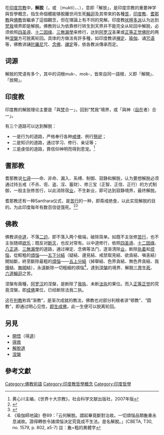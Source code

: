 在[[印度宗教|印度宗教]]中，'''解脫'''（{{lang-sa|मोक्ष|mokṣa}}，或 {{lang|sa|मुक्ति|}}〔mukti〕、{{IAST|vimoksha}}、{{IAST|vimukti}}），意即「解放」，是印度宗教的重要神学與哲學概念，指生命個體能够脫離世间生死[[輪迴|輪迴]]及其带來的各種[[苦_(佛教)|苦]]，[[印度教|印度教]]、[[耆那教|耆那教]]與[[佛教|佛教]]皆繼承了這個觀念，但在理論上有不同的見解。印度教[[吠檀多派|吠檀多派]]认为达到[[梵我|梵我]]境界即是解脱。佛教则认为依靠修行转生到天界并不能完全从轮回中解脱，必须依照[[四圣谛|四圣谛]]、[[十二因缘|十二因缘]]、[[三無漏學|三無漏學]]来修行，达到[[阿罗汉|阿罗汉]]圣果或[[正等正觉|正等正觉]][[佛陀|佛陀]]的两种[[涅槃|涅槃]]方可脱离轮回。具体的方做法有許多種，如印度教讲[[禅定|禅定]]、[[瑜伽|瑜伽]]、诵[[咒语|咒语]]等，佛教讲誦[[陀羅尼|陀羅尼]]咒、[[念佛|念佛]]、[[禪定|禪定]]等，依各教派傳承而定。

==词源==
解脱的梵语有多个，其中的词根muk-、mok-，皆來自同一語根{{IAST|muc}}，义即「解開」、「放開」。

==印度教==
{{印度教}}
印度教的解脱理论主要是「與[[梵|梵]]合一」，回到“梵我”境界，或「與神（[[自在|自在]]者）合一」。

有三个道路可以达到解脱：
*一是行为的道路，严格奉行各种[[戒律|戒律]]、例行[[供奉_(印度教)|祭祀]]；
*二是知识的道路，通过学习、修行、亲证等；
*三是虔信的道路，靠信仰神明而得到恩宠。<ref>黄心川主编，《世界十大宗教》，社会科学文献出版社，2007年版</ref>

==耆那教==
{{main|{{le|解脱 (耆那教)|Moksha (Jainism)}}}}
耆那教说[[七谛|七谛]]——命、非命、漏入、系缚、制御、寂静和解脱，认为要想解脱必须通过持五戒（不杀、诳、盗、淫、蓄财）、修三宝（正智、正信、正行）的方式制御，一般主张修苦行，以此消除宿[[业|业]]，不生新业，即可达到寂静境界，最终解脱。

耆那教还有一种Santhara仪式，是[[苦行|苦行]]的一种，即斋戒绝食，以此实现解脱的目的。为此印度每年有数百信徒饿死。<ref>{{cite|url=http://news.cri.cn/gb/42071/2014/12/17/7931s4807820.htm|title=揭秘印度古老耆那教禁食仪式 每年数百信徒饿死|publisher=国际在线|date=2014-12-17|accessdate=2018-11-06|archive-date=2021-04-16|archive-url=https://web.archive.org/web/20210416103959/http://news.cri.cn/gb/42071/2014/12/17/7931s4807820.htm|dead-url=no}}</ref><ref>{{cite|url=http://www.oushinet.com/news/international/20150826/203366.html|title=印度耆那教徒上街抗议 要求获得“饿死”的权利|publisher=北京中国青年网|date=2015-08-26|accessdate=2018-11-06|archive-date=2020-12-21|archive-url=https://web.archive.org/web/20201221061515/http://www.oushinet.com/news/international/20150826/203366.html|dead-url=no}}</ref>

==佛教==
{{佛教}}
佛教讲[[中道|中道]]，不落[[二边|二边]]，即不落入两个极端，破除简单{{Link-en|二元论 (印度哲学)|Dvaita|二元论}}。如既不主张修[[苦行|苦行]]，也不主张随顺[[欲乐|欲乐]]；既反对[[斷滅論|断灭]]，也反对常有。以中道修行，依照[[四圣谛|四圣谛]]、[[十二因缘|十二因缘]]、[[八正道|八正道]]、[[三無漏學|三無漏學]]的道路，通过禅定、念佛等法门，逐渐清除[[业_(佛教)|业]]，断除[[执着|执着]]和[[烦恼|烦恼]]，從較粗的[[煩惱|煩惱]]——[[五下分結|五下分結]]（疑結、邊見結、戒禁取見結、欲貪結、嗔恚結）開始斷，終至斷除最粗的[[煩惱|煩惱]]——[[結縛|五上分結]]（掉舉結、色界貪結、無色界貪結、我[[慢|慢]]結、[[無明|無明]]結），永遠斷除一切粗細的煩惱<ref>《瑜伽師地論》卷89：「云何解脫。謂起畢竟斷對治故。一切煩惱品類麁重永息滅故。證得轉依令諸煩惱決定究竟成不生法。是名解脫。」(CBETA, T30, no. 1579, p. 802, a5-7) 註：麁=粗的異體字 </ref>，達到[[涅槃|涅槃]]的境界、解脫[[三界|三界]][[生死|生死]]、[[六道|六道]][[輪迴|輪迴]]之苦。

涅槃有兩種，[[阿罗汉|阿罗汉]]的涅槃，是断除了[[我执|我执]]、未断[[法执|法执]]的果位。而入[[正等正觉|正等正觉]]的究竟涅槃，即[[成佛|成佛]]果位，已经断除法我二执。

这在[[判教|判教]]称爲“渐教”，是渐次成就的教法，佛教也对部分利根者讲“顿教”、“圆教”，即通过明心见性，[[即生成佛|即生成佛]]，此一生便可以脱离轮回。

==另見==
*[[開悟|開悟]]（得[[道|道]]）
*[[得救|得救]]
*[[解脫道|解脫道]]
*[[涅槃|涅槃]]

==參考文獻==
{{reflist}}

{{印度神话}}
{{Authority control}}
[[Category:佛教術語|Category:佛教術語]]
[[Category:印度教哲學概念|Category:印度教哲學概念]]
[[Category:印度哲學|Category:印度哲學]]